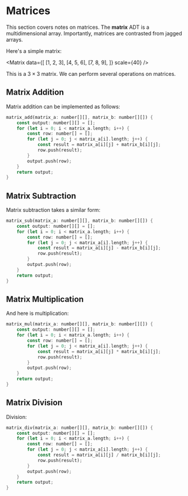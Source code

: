 
# Matrices

This section covers notes on matrices. The __matrix__ ADT is a
multidimensional array. Importantly, matrices are contrasted from jagged
arrays.

Here's a simple matrix:

<Matrix
	data={[
		[1, 2, 3],
		[4, 5, 6],
		[7, 8, 9],
	]}
	scale={40}
/>

This is a ${3 \times 3}$ matrix. We can perform several operations on
matrices.

## Matrix Addition

Matrix addition can be implemented as follows:

```rust
matrix_add(matrix_a: number[][], matrix_b: number[][]) {
	const output: number[][] = [];
	for (let i = 0; i < matrix_a.length; i++) {
		const row: number[] = [];
		for (let j = 0; j < matrix_a[i].length; j++) {
			const result = matrix_a[i][j] + matrix_b[i][j];
			row.push(result);
		}
		output.push(row);
	}
	return output;
}
```

## Matrix Subtraction

Matrix subtraction takes a similar form:

```rust
matrix_sub(matrix_a: number[][], matrix_b: number[][]) {
	const output: number[][] = [];
	for (let i = 0; i < matrix_a.length; i++) {
		const row: number[] = [];
		for (let j = 0; j < matrix_a[i].length; j++) {
			const result = matrix_a[i][j] - matrix_b[i][j];
			row.push(result);
		}
		output.push(row);
	}
	return output;
}
```

## Matrix Multiplication

And here is multiplication:

```rust
matrix_mul(matrix_a: number[][], matrix_b: number[][]) {
	const output: number[][] = [];
	for (let i = 0; i < matrix_a.length; i++) {
		const row: number[] = [];
		for (let j = 0; j < matrix_a[i].length; j++) {
			const result = matrix_a[i][j] * matrix_b[i][j];
			row.push(result);
		}
		output.push(row);
	}
	return output;
}
```

## Matrix Division

Division:

```rust
matrix_div(matrix_a: number[][], matrix_b: number[][]) {
	const output: number[][] = [];
	for (let i = 0; i < matrix_a.length; i++) {
		const row: number[] = [];
		for (let j = 0; j < matrix_a[i].length; j++) {
			const result = matrix_a[i][j] / matrix_b[i][j];
			row.push(result);
		}
		output.push(row);
	}
	return output;
}
```